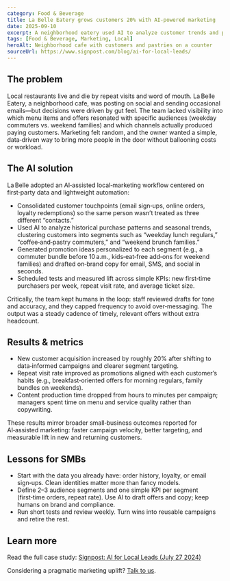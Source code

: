 ```yaml
---
category: Food & Beverage
title: La Belle Eatery grows customers 20% with AI‑powered marketing
date: 2025-09-10
excerpt: A neighborhood eatery used AI to analyze customer trends and personalize promotions, increasing new customer acquisition by ~20% and improving retention.
tags: [Food & Beverage, Marketing, Local]
heroAlt: Neighborhood cafe with customers and pastries on a counter
sourceUrl: https://www.signpost.com/blog/ai-for-local-leads/
---
```


## The problem

Local restaurants live and die by repeat visits and word of mouth. La Belle Eatery, a neighborhood cafe, was posting on social and sending occasional emails—but decisions were driven by gut feel. The team lacked visibility into which menu items and offers resonated with specific audiences (weekday commuters vs. weekend families) and which channels actually produced paying customers. Marketing felt random, and the owner wanted a simple, data‑driven way to bring more people in the door without ballooning costs or workload.

## The AI solution

La Belle adopted an AI‑assisted local‑marketing workflow centered on first‑party data and lightweight automation:

- Consolidated customer touchpoints (email sign‑ups, online orders, loyalty redemptions) so the same person wasn’t treated as three different “contacts.”
- Used AI to analyze historical purchase patterns and seasonal trends, clustering customers into segments such as “weekday lunch regulars,” “coffee‑and‑pastry commuters,” and “weekend brunch families.”
- Generated promotion ideas personalized to each segment (e.g., a commuter bundle before 10 a.m., kids‑eat‑free add‑ons for weekend families) and drafted on‑brand copy for email, SMS, and social in seconds.
- Scheduled tests and measured lift across simple KPIs: new first‑time purchasers per week, repeat visit rate, and average ticket size.

Critically, the team kept humans in the loop: staff reviewed drafts for tone and accuracy, and they capped frequency to avoid over‑messaging. The output was a steady cadence of timely, relevant offers without extra headcount.

## Results & metrics

- New customer acquisition increased by roughly 20% after shifting to data‑informed campaigns and clearer segment targeting.
- Repeat visit rate improved as promotions aligned with each customer’s habits (e.g., breakfast‑oriented offers for morning regulars, family bundles on weekends).
- Content production time dropped from hours to minutes per campaign; managers spent time on menu and service quality rather than copywriting.

These results mirror broader small‑business outcomes reported for AI‑assisted marketing: faster campaign velocity, better targeting, and measurable lift in new and returning customers.

## Lessons for SMBs

- Start with the data you already have: order history, loyalty, or email sign‑ups. Clean identities matter more than fancy models.
- Define 2–3 audience segments and one simple KPI per segment (first‑time orders, repeat rate). Use AI to draft offers and copy; keep humans on brand and compliance.
- Run short tests and review weekly. Turn wins into reusable campaigns and retire the rest.

## Learn more

Read the full case study: <a href="https://www.signpost.com/blog/ai-for-local-leads/" target="_blank" rel="noopener noreferrer">Signpost: AI for Local Leads (July 27 2024)</a>

Considering a pragmatic marketing uplift? [Talk to us](/services).
